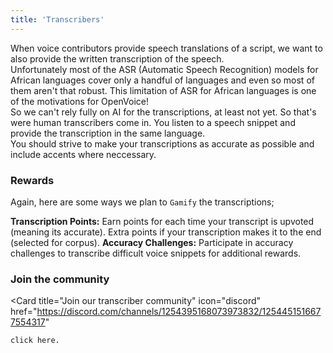 ```yaml
---
title: 'Transcribers'
---
```


When voice contributors provide speech translations of a script, we want to also provide the written transcription of the speech.   
Unfortunately most of the ASR (Automatic Speech Recognition) models for African languages cover only a handful of languages and even so most of them 
aren't that robust. This limitation of ASR for African languages is one of the motivations for OpenVoice!   
So we can't rely fully on AI for the transcriptions, at least not yet. So that's were human transcribers come in. You listen to a speech snippet and 
provide the transcription in the same language.    
You should strive to make your transcriptions as accurate as possible and include accents where neccessary.


### Rewards

Again, here are some ways we plan to `Gamify` the transcriptions;

**Transcription Points:** Earn points for each time your transcript is upvoted (meaning its accurate). Extra points if your transcription makes it to the end (selected for corpus).
**Accuracy Challenges:** Participate in accuracy challenges to transcribe difficult voice snippets for additional rewards.

### Join the community

<Card
    title="Join our transcriber community"
    icon="discord"
    href="https://discord.com/channels/1254395168073973832/1254451516677554317"
  >
    click here.
</Card>